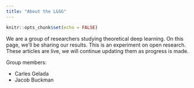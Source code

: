 ```yaml
---
title: "About the L&SG"
---
```


```r
knitr::opts_chunk$set(echo = FALSE)
```


We are a group of researchers studying theoretical deep learning. On this page, we'll be sharing our results. This is an experiment on open research. These articles are live, we will continue updating them as progress is made.

Group members:

- Carles Gelada
- Jacob Buckman